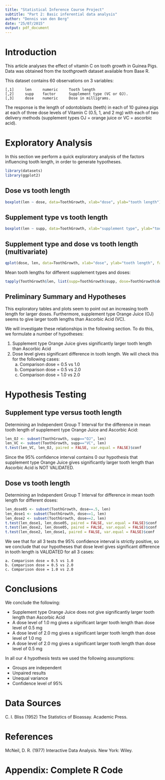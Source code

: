 ```yaml
---
title: "Statistical Inference Course Project"
subtitle: "Part 2: Basic inferential data analysis"
author: "Dennis van den Berg"
date: "25/07/2015"
output: pdf_document
---
```



# Introduction

This article analyses the effect of vitamin C on tooth growth in Guinea Pigs. Data was obtained from the $toothgrowth$ dataset available from Base R.

This dataset contains 60 observations on 3 variables:

~~~
[,1]     len     numeric     Tooth length
[,2]     supp	 factor      Supplement type (VC or OJ).
[,3]	 dose	 numeric	 Dose in milligrams.
~~~

The response is the length of odontoblasts (teeth) in each of 10 guinea pigs at each of three dose levels of Vitamin C (0.5, 1, and 2 mg) with each of two delivery methods (supplement types OJ = orange juice or VC = ascorbic acid).


# Exploratory Analysis

In this section we perform a quick exploratory analysis of the factors influencing tooth length, in order to generate hypotheses.

```r
library(datasets)
library(ggplot2)
```

## Dose vs tooth length

```r
boxplot(len ~ dose, data=ToothGrowth, xlab="dose", ylab="tooth length")
```

## Supplement type vs tooth length

```r
boxplot(len ~ supp, data=ToothGrowth, xlab="supplement type", ylab="tooth length")
```

## Supplement type and dose vs tooth length (multivariate)

```r
qplot(dose, len, data=ToothGrowth, xlab="dose", ylab="tooth length", facets = . ~ supp) + geom_smooth(method="lm")
```

Mean tooth lengths for different supplement types and doses:

```r
tapply(ToothGrowth$len, list(supp=ToothGrowth$supp, dose=ToothGrowth$dose), mean)
```

## Preliminary Summary and Hypotheses

This exploratory tables and plots seem to point out an increasing tooth length for larger doses. Furthermore, supplement type Orange Juice (OJ) seems to give larger tooth lengths than Ascorbic Acid (VC).

We will investigate these relationships in the following section. To do this, we formulate a number of hypotheses:

1. Supplement type Orange Juice gives significantly larger tooth length than Ascorbic Acid
2. Dose level gives significant difference in tooth length. We will check this for the following cases:
    a. Comparison dose = 0.5 vs 1.0
    b. Comparison dose = 0.5 vs 2.0
    c. Comparison dose = 1.0 vs 2.0


# Hypothesis Testing

## Supplement type versus tooth length

Determining an Independent Group T Interval for the difference in mean tooth length of supplement type Orange Juice and Ascorbic Acid:

```r
len_OJ <- subset(ToothGrowth, supp=="OJ", len)
len_VC <- subset(ToothGrowth, supp=="VC", len)
t.test(len_VC, len_OJ, paired = FALSE, var.equal = FALSE)$conf
```

Since the 95% confidence interval contains 0 our hypothesis that supplement type Orange Juice gives significantly larger tooth length than Ascorbic Acid is NOT VALIDATED.


## Dose vs tooth length

Determining an Independent Group T Interval for difference in mean tooth length for different doses:

```r
len_dose05 <- subset(ToothGrowth, dose==.5, len)
len_dose1 <- subset(ToothGrowth, dose==1, len)
len_dose2 <- subset(ToothGrowth, dose==2, len)
t.test(len_dose1, len_dose05, paired = FALSE, var.equal = FALSE)$conf
t.test(len_dose2, len_dose05, paired = FALSE, var.equal = FALSE)$conf
t.test(len_dose2, len_dose1, paired = FALSE, var.equal = FALSE)$conf
```

We see that for all 3 tests the 95% confidence interval is strictly positive, so we conclude that our hypotheses that dose level gives significant difference in tooth length is VALIDATED for all 3 cases:

    a. Comparison dose = 0.5 vs 1.0
    b. Comparison dose = 0.5 vs 2.0
    c. Comparison dose = 1.0 vs 2.0


# Conclusions

We conclude the following:

* Supplement type Orange Juice does not give significantly larger tooth length than Ascorbic Acid
* A dose level of 1.0 mg gives a significant larger tooth length than dose level of 0.5 mg
* A dose level of 2.0 mg gives a significant larger tooth length than dose level of 1.0 mg
* A dose level of 2.0 mg gives a significant larger tooth length than dose level of 0.5 mg

In all our 4 hypothesis tests we used the following assumptions:

* Groups are independent
* Unpaired results
* Unequal variance
* Confidence level of 95%


# Data Sources

C. I. Bliss (1952) The Statistics of Bioassay. Academic Press.


# References

McNeil, D. R. (1977) Interactive Data Analysis. New York: Wiley.


# Appendix: Complete R Code

```r
```
```r
```
```r
```
```r
```
```r
```
```r
```
```r
```
